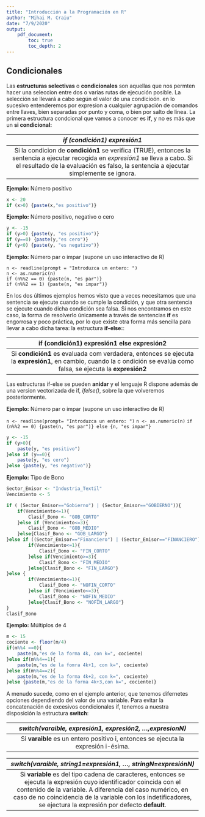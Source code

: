 ```yaml
---
title: "Introducción a la Programación en R"
author: "Mihai M. Craiu"
date: "7/9/2020"
output: 
    pdf_document:
        toc: true
        toc_depth: 2
---
```


## Condicionales 

Las **estructuras selectivas** o **condicionales** son aquellas que nos permten hacer una seleccion entre dos o varias rutas de ejecución posible. La selección se llevará a cabo según el valor de una condicioón. en lo sucesivo entenderemos por expresion a cualquier agrupación de comandos entre llaves, bien separadas por punto y coma, o bien por salto de línea. La primera estructura condcional que vamos a conocer es **if**, y no es más que un **si condicional:**

|***if (condición1) expresión1***|
|:---------------------------------------: |
|Si la condicion de **condición1** se verifica (TRUE), entonces la sentencia a ejecutar recogida en *expresión1* se lleva a cabo. Si el resultado de la evaluación es falso, la sentencia a ejecutar simplemente se ignora.|  

**Ejemplo:** Número positivo
```R
x <- 20
if (x>0) {paste(x,"es positivo")}
```

**Ejemplo:** Número positivo, negativo o cero

```R
y <- -15
if (y>0) {paste(y, "es positivo")}
if (y==0) {paste(y,"es cero")}
if (y<0) {paste(y, "es negativo")}
```

**Ejemplo:** Número par o impar (supone un uso interactivo de R)

`n <- readline(prompt = "Introduzca un entero: ")`  
`n <- as.numeric(n)`  
`if (n%%2 == 0) {paste(n, "es par")}`  
`if (n%%2 == 1) {paste(n, "es impar")}`  

En los dos últimos ejemplos hemos visto que a veces necesitamos que una sentencia se ejecute cuando se cumple la condición, y que otra sentencia se ejecute cuando dicha condición sea falsa. Si nos encontramos en este caso, la forma de resolverlo únicamente a través de sentencias **if** es engorrosa y poco práctica, por lo que existe otra forma más sencilla para llevar a cabo dicha tarea: la estructura **if-else:**:

|if (condición1) expresión1 else expresión2|
|:----------------------------------------:|
|Si **condición1** es evaluada com verdadera, entonces se ejecuta la **expresión1**, en cambio, cuando la c ondición se evalúa como falsa, se ejecuta la **expresión2**|

Las estructuras if-else se pueden **anidar** y el lenguaje R dispone además de una version vectorizada de if, *ifelse()*, sobre la que volveremos posteriormente.

**Ejemplo:** Número par o impar (supone un uso interactivo de R)

`n <- readline(prompt= "Introduzca un entero: ")`
`n <- as.numeric(n)`
`if (n%%2 == 0) {paste(n, "es par")} else {n, "es impar"}`

```R
y <- -15
if (y>0){
    paste(y, "es positivo")
}else if (y==0){
    paste(y, "es cero")
}else {paste(y, "es negativo")}
```

**Ejemplo:** Tipo de Bono

```R
Sector_Emisor <- "Industria_Textil"
Vencimiento <- 5

if ( (Sector_Emisor=="Gobierno") | (Sector_Emisor=="GOBIERNO")){
    if(Vencimiento<=1){
        Clasif_Bono <- "GOB_CORTO"
    }else if (Vencimiento<=3){
        Clasif_Bono <- "GOB_MEDIO"
    }else{Clasif_Bono <- "GOB_LARGO"}
}else if ((Sector_Emisor=="Financiero") | (Sector_Emisor=="FINANCIERO")){
        if(Vencimiento<=1){
            Clasif_Bono <- "FIN_CORTO"
        }else if(Vencimiento>=3){
            Clasif_Bono <- "FIN_MEDIO"
        }else{Clasif_Bono <- "FIN_LARGO"}
}else {
        if(Vencimiento<=1){
            Clasif_Bono <- "NOFIN_CORTO"
        }else if (Vencimiento<=3){
            Clasif_Bono <- "NOFIN_MEDIO"
        }else{Clasif_Bono <- "NOFIN_LARGO"}
}
Clasif_Bono

```

**Ejemplo:** Múltiplos de 4

```R
m <- 15
cociente <- floor(m/4)
if(m%%4 ==0){
    paste(m,"es de la forma 4k, con k=", cociente)
}else if(m%%4==1){
    paste(m,"es de la fomra 4k+1, con k=", cociente)
}else if(m%%4==2){
    paste(m,"es de la forma 4k+2, con k=", cociente)
}else {paste(m,"es de la forma 4k+3,con k=", cociente)}
```

A menudo sucede, como en el ejemplo anterior, que tenemos difernetes opciones dependiendo del valor de una variable. Para evitar la concatenación de excesivos condicionales if, tenemos a nuestra disposición la estructura **switch**:

|***switch(varaible, expresión1, expresión2, ...,expresionN)***|
|:-------------------------------:|
|Si **varaible** es un entero positivo i, entonces se ejecuta la expresión i-ésima.|

|***switch(varaible, string1=expresión1, ..., stringN=expresiónN)***|
|:---------------------------------:|
|Si **variable** es del tipo cadena de caracteres, entonces se ejecuta la expresión cuyo identificador coincida con el contenido de la variable. A diferencia del caso numérico, en caso de no coincidencia de la variable con los indetificadores, se ejectura la expresión por defecto **default**.|





